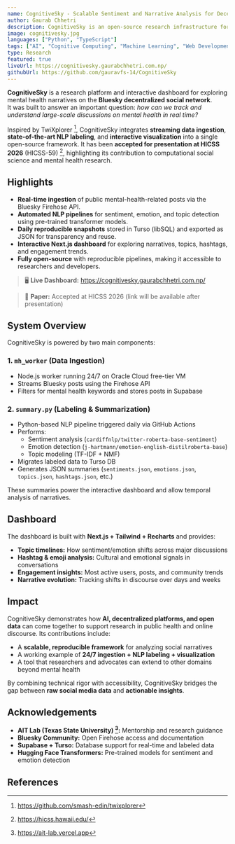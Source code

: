 ```yaml
---
name: CognitiveSky - Scalable Sentiment and Narrative Analysis for Decentralized Social Media
author: Gaurab Chhetri
description: CognitiveSky is an open-source research infrastructure for analyzing mental health narratives on Bluesky, combining real-time ingestion, NLP pipelines, and an interactive Next.js dashboard. Accepted for presentation at HICSS 2026. The paper will be made after the presentation at the conference.
image: cognitivesky.jpg
languages: ["Python", "TypeScript"]
tags: ["AI", "Cognitive Computing", "Machine Learning", "Web Development"]
type: Research
featured: true
liveUrl: https://cognitivesky.gaurabchhetri.com.np/
githubUrl: https://github.com/gauravfs-14/CognitiveSky
---
```


**CognitiveSky** is a research platform and interactive dashboard for exploring mental health narratives on the **Bluesky decentralized social network**.  
It was built to answer an important question: *how can we track and understand large-scale discussions on mental health in real time?*

Inspired by TwiXplorer [^1], CognitiveSky integrates **streaming data ingestion**, **state-of-the-art NLP labeling**, and **interactive visualization** into a single open-source framework. It has been **accepted for presentation at HICSS 2026** (HICSS-59) [^2], highlighting its contribution to computational social science and mental health research.

## Highlights

- **Real-time ingestion** of public mental-health-related posts via the Bluesky Firehose API.  
- **Automated NLP pipelines** for sentiment, emotion, and topic detection using pre-trained transformer models.  
- **Daily reproducible snapshots** stored in Turso (libSQL) and exported as JSON for transparency and reuse.  
- **Interactive Next.js dashboard** for exploring narratives, topics, hashtags, and engagement trends.  
- **Fully open-source** with reproducible pipelines, making it accessible to researchers and developers.  

> 🖥️ **Live Dashboard:** https://cognitivesky.gaurabchhetri.com.np/

> 📑 **Paper:** Accepted at HICSS 2026 (link will be available after presentation)

## System Overview

CognitiveSky is powered by two main components:

### 1. **`mh_worker` (Data Ingestion)**  
- Node.js worker running 24/7 on Oracle Cloud free-tier VM  
- Streams Bluesky posts using the Firehose API  
- Filters for mental health keywords and stores posts in Supabase  

### 2. **`summary.py` (Labeling & Summarization)**  
- Python-based NLP pipeline triggered daily via GitHub Actions  
- Performs:
  - Sentiment analysis (`cardiffnlp/twitter-roberta-base-sentiment`)  
  - Emotion detection (`j-hartmann/emotion-english-distilroberta-base`)  
  - Topic modeling (TF-IDF + NMF)  
- Migrates labeled data to Turso DB  
- Generates JSON summaries (`sentiments.json`, `emotions.json`, `topics.json`, `hashtags.json`, etc.)  

These summaries power the interactive dashboard and allow temporal analysis of narratives.

## Dashboard

The dashboard is built with **Next.js + Tailwind + Recharts** and provides:  
- **Topic timelines:** How sentiment/emotion shifts across major discussions  
- **Hashtag & emoji analysis:** Cultural and emotional signals in conversations  
- **Engagement insights:** Most active users, posts, and community trends  
- **Narrative evolution:** Tracking shifts in discourse over days and weeks  

## Impact

CognitiveSky demonstrates how **AI, decentralized platforms, and open data** can come together to support research in public health and online discourse. Its contributions include:  

- A **scalable, reproducible framework** for analyzing social narratives  
- A working example of **24/7 ingestion + NLP labeling + visualization**  
- A tool that researchers and advocates can extend to other domains beyond mental health  

By combining technical rigor with accessibility, CognitiveSky bridges the gap between **raw social media data** and **actionable insights**.

## Acknowledgements  

- **AIT Lab (Texas State University) [^3]:** Mentorship and research guidance  
- **Bluesky Community:** Open Firehose access and documentation  
- **Supabase + Turso:** Database support for real-time and labeled data  
- **Hugging Face Transformers:** Pre-trained models for sentiment and emotion detection  

## References
[^1]: https://github.com/smash-edin/twixplorer
[^2]: https://hicss.hawaii.edu/
[^3]: https://ait-lab.vercel.app
